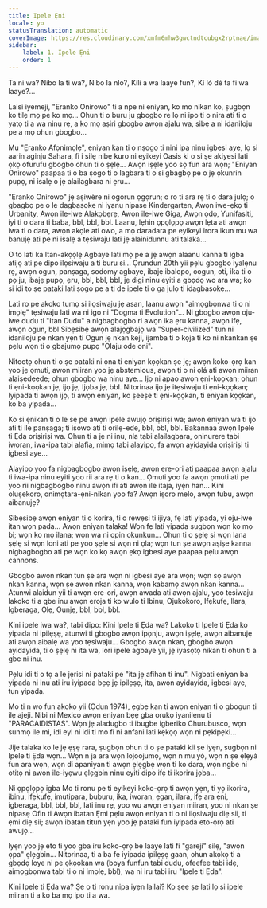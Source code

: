 ```yaml
---
title: Ipele Ẹni
locale: yo
statusTranslation: automatic
coverImage: https://res.cloudinary.com/xmfm6mhw3gwctndtcubgx2rptnae/image/upload/v1740468922/small_cover_tratado_de_psicologia_revolucionaria_a4c0dca4e0.webp
sidebar:
    label: 1. Ipele Ẹni
    order: 1
---
```

Ta ni wa? Nibo la ti wa?, Nibo la nlo?, Kili a wa laaye fun?, Kí ló dé ta fi wa laaye?...

Laisi iyemeji, "Eranko Onirowo" ti a npe ni eniyan, ko mo nikan ko, ṣugbọn ko tilẹ mọ pe ko mọ... Ohun ti o buru ju gbogbo re lọ ni ipo ti o nira ati ti o yatọ ti a wa ninu rẹ, a ko mọ aṣiri gbogbo awọn ajalu wa, sibẹ a ni idaniloju pe a mọ ohun gbogbo...

Mu "Ẹranko Afọnimọlẹ", eniyan kan ti o nṣogo ti nini ipa ninu igbesi aye, lọ si aarin aginju Sahara, fi i silẹ nibẹ kuro ni eyikeyi Oasis ki o si ṣe akiyesi lati ọkọ ofurufu gbogbo ohun ti o ṣẹlẹ... Awọn iṣẹlẹ yoo sọ fun ara wọn; "Eniyan Onirowo" paapaa ti o ba ṣogo ti o lagbara ti o si gbagbọ pe o jẹ ọkunrin pupọ, ni isalẹ o jẹ alailagbara ni ẹru...

"Ẹranko Onirowo" jẹ aṣiwère ni ogorun ọgọrun; o ro ti ara rẹ ti o dara julọ; o gbagbọ pe o le dagbasoke ni iyanu nipasẹ Kindergarten, Awọn iwe-ẹkọ ti Urbanity, Awọn ile-iwe Alakọbẹrẹ, Awọn ile-iwe Giga, Awọn ọdọ, Yunifasiti, iyi ti o dara ti baba, bbl, bbl, bbl. Laanu, lẹhin ọpọlọpọ awọn lẹta ati awọn iwa ti o dara, awọn akọle ati owo, a mọ daradara pe eyikeyi irora ikun mu wa banujẹ ati pe ni isalẹ a tẹsiwaju lati jẹ alainidunnu ati talaka...

O to lati ka Itan-akọọlẹ Agbaye lati mọ pe a jẹ awọn alaanu kanna ti igba atijọ ati pe dipo ilọsiwaju a ti buru si... Ọrundun 20th yii pẹlu gbogbo iyalẹnu rẹ, awọn ogun, panṣaga, sodomy agbaye, ibajẹ ibalopo, oogun, oti, ika ti o pọ ju, ibajẹ pupọ, ẹru, bbl, bbl, bbl, jẹ digi ninu eyiti a gbọdọ wo ara wa; ko si idi to ṣe pataki lati ṣogo pe a ti de ipele ti o ga julọ ti idagbasoke...

Lati ro pe akoko tumọ si ilọsiwaju jẹ asan, laanu awọn "aimọgbọnwa ti o ni imọlẹ" tẹsiwaju lati wa ni igo ni "Dogma ti Evolution"... Ni gbogbo awọn oju-iwe dudu ti "Itan Dudu" a nigbagbogbo ri awọn ika ẹru kanna, awọn ifẹ, awọn ogun, bbl Sibẹsibẹ awọn alajọgbajọ wa "Super-civilized" tun ni idaniloju pe nkan yẹn ti Ogun jẹ nkan keji, ijamba ti o kọja ti ko ni nkankan ṣe pẹlu wọn ti o gbajumọ pupọ "Ọlaju ode oni".

Nitootọ ohun ti o ṣe pataki ni ọna ti eniyan kọọkan ṣe jẹ; awọn koko-ọrọ kan yoo jẹ ọmuti, awọn miiran yoo jẹ abstemious, awọn ti o ni ọlá ati awọn miiran alaiṣedeede; ohun gbogbo wa ninu aye... Ijọ ni apao awọn ẹni-kọọkan; ohun ti ẹni-kọọkan jẹ, ijọ jẹ, Ijọba jẹ, bbl. Nitorinaa ijọ jẹ itẹsiwaju ti ẹni-kọọkan; Iyipada ti awọn ijọ, ti awọn eniyan, ko ṣeeṣe ti ẹni-kọọkan, ti eniyan kọọkan, ko ba yipada...

Ko si ẹnikan ti o le sẹ pe awọn ipele awujọ oriṣiriṣi wa; awọn eniyan wa ti ijo ati ti ile panṣaga; ti iṣowo ati ti orilẹ-ede, bbl, bbl, bbl. Bakannaa awọn Ipele ti Ẹda oriṣiriṣi wa. Ohun ti a jẹ ni inu, nla tabi alailagbara, oninurere tabi iworan, iwa-ipa tabi alafia, mimọ tabi alayipo, fa awọn ayidayida oriṣiriṣi ti igbesi aye...

Alayipo yoo fa nigbagbogbo awọn iṣẹlẹ, awọn ere-ori ati paapaa awọn ajalu ti iwa-ipa ninu eyiti yoo rii ara rẹ ti o kan... Ọmuti yoo fa awọn ọmuti ati pe yoo rii nigbagbogbo ninu awọn ifi ati awọn ile itaja, iyẹn han... Kini oluṣekoro, onimọtara-ẹni-nikan yoo fa? Awọn iṣoro melo, awọn tubu, awọn aibanujẹ?

Sibẹsibẹ awọn eniyan ti o korira, ti o rẹwẹsi ti ijiya, fẹ lati yipada, yi oju-iwe itan wọn pada... Awọn eniyan talaka! Wọn fẹ lati yipada ṣugbọn wọn ko mọ bi; wọn ko mọ ilana; wọn wa ni opin okunkun... Ohun ti o ṣẹlẹ si wọn lana ṣẹlẹ si wọn loni ati pe yoo ṣẹlẹ si wọn ni ọla; wọn tun ṣe awọn aṣiṣe kanna nigbagbogbo ati pe wọn ko kọ awọn ẹkọ igbesi aye paapaa pẹlu awọn cannons.

Gbogbo awọn nkan tun ṣe ara wọn ni igbesi aye ara wọn; wọn sọ awọn nkan kanna, wọn ṣe awọn nkan kanna, wọn kabamọ awọn nkan kanna... Atunwi alaidun yii ti awọn ere-ori, awọn awada ati awọn ajalu, yoo tẹsiwaju lakoko ti a gbe inu awọn eroja ti ko wulo ti Ibinu, Ojukokoro, Ifẹkufẹ, Ilara, Igberaga, Ọlẹ, Ounjẹ, bbl, bbl, bbl.

Kini ipele iwa wa?, tabi dipo: Kini Ipele ti Ẹda wa? Lakoko ti Ipele ti Ẹda ko yipada ni ipilẹṣẹ, atunwi ti gbogbo awọn ipọnju, awọn iṣẹlẹ, awọn aibanujẹ ati awọn aibalẹ wa yoo tẹsiwaju... Gbogbo awọn nkan, gbogbo awọn ayidayida, ti o ṣẹlẹ ni ita wa, lori ipele agbaye yii, jẹ iyasọtọ nikan ti ohun ti a gbe ni inu.

Pẹlu idi ti o tọ a le jẹrisi ni pataki pe "ita jẹ afihan ti inu". Nigbati eniyan ba yipada ni inu ati iru iyipada bẹẹ jẹ ipilẹṣẹ, ita, awọn ayidayida, igbesi aye, tun yipada.

Mo ti n wo fun akoko yii (Ọdun 1974), ẹgbẹ kan ti awọn eniyan ti o gbogun ti ilẹ ajeji. Nibi ni Mexico awọn eniyan bẹẹ gba orukọ iyanilenu ti "PARACAIDISTAS". Wọn jẹ aladugbo ti ibugbe igberiko Churubusco, wọn sunmọ ile mi, idi eyi ni idi ti mo fi ni anfani lati kẹkọọ wọn ni pẹkipẹki...

Jije talaka ko le jẹ ẹṣẹ rara, ṣugbọn ohun ti o ṣe pataki kii ṣe iyẹn, ṣugbọn ni Ipele ti Ẹda wọn... Wọn n ja ara wọn lojoojumọ, wọn n mu yó, wọn n ṣe ẹlẹyà fun ara wọn, wọn di apaniyan ti awọn ẹlẹgbẹ wọn ti ko dara, wọn ngbe ni otitọ ni awọn ile-iyẹwu ẹlẹgbin ninu eyiti dipo ifẹ ti ikorira jọba...

Ni ọpọlọpọ igba Mo ti ronu pe ti eyikeyi koko-ọrọ ti awọn yẹn, ti yọ ikorira, ibinu, ifẹkufẹ, imutipara, buburu, ika, iworan, ẹgan, ilara, ifẹ ara ẹni, igberaga, bbl, bbl, bbl, lati inu rẹ, yoo wu awọn eniyan miiran, yoo ni nkan ṣe nipasẹ Ofin ti Awọn ibatan Ẹmi pẹlu awọn eniyan ti o ni ilọsiwaju diẹ sii, ti ẹmi diẹ sii; awọn ibatan titun yẹn yoo jẹ pataki fun iyipada eto-ọrọ ati awujọ...

Iyẹn yoo jẹ eto ti yoo gba iru koko-ọrọ bẹ laaye lati fi "gareji" silẹ, "awọn ọpa" ẹlẹgbin... Nitorinaa, ti a ba fẹ iyipada ipilẹṣẹ gaan, ohun akọkọ ti a gbọdọ loye ni pe ọkọọkan wa (boya funfun tabi dudu, ofeefee tabi idẹ, aimọgbọnwa tabi ti o ni imọlẹ, bbl), wa ni iru tabi iru "Ipele ti Ẹda".

Kini Ipele ti Ẹda wa? Ṣe o ti ronu nipa iyẹn lailai? Ko ṣee ṣe lati lọ si ipele miiran ti a ko ba mọ ipo ti a wa.

